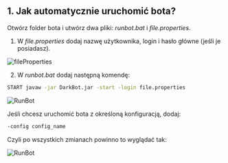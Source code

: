 ## 1. Jak automatycznie uruchomić bota?

Otwórz folder bota i utwórz dwa pliki: *runbot.bat* i *file.properties*.

1. W *file.properties* dodaj nazwę użytkownika, login i hasło główne (jeśli je posiadasz).

![fileProperties](public/fileProperties.png)

2. W *runbot.bat* dodaj następną komendę:

```bash
START javaw -jar DarkBot.jar -start -login file.properties
```

![RunBot](public/RunBot1.png)

Jeśli chcesz uruchomić bota z określoną konfiguracją, dodaj:

```bash
-config config_name
```

Czyli po wszystkich zmianach powinno to wyglądać tak:

![RunBot](public/RunBot2.png)